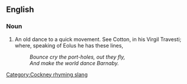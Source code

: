 ==English==

===Noun===

# {{vulgar}} An old dance to a quick movement. See Cotton, in his Virgil Travesti; where, speaking of Eolus he has these lines,
#:''Bounce cry the port-holes, out they fly,''
#:''And make the world dance Barnaby.''

[[Category:Cockney rhyming slang]]
